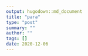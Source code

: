 ```yaml
---
output: hugodown::md_document
title: "para"
type: "post"
summary: ""
author: ""
tags: []
date: 2020-12-06
---
```


